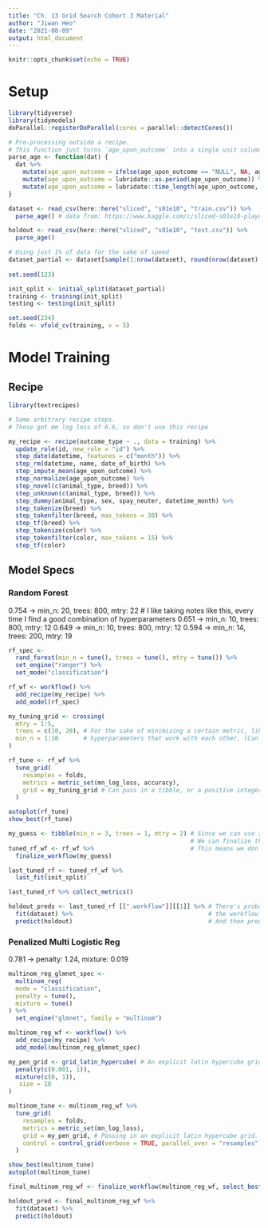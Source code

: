 ```yaml
---
title: "Ch. 13 Grid Search Cohort 3 Material"
author: "Jiwan Heo"
date: "2021-08-09"
output: html_document
---
```


```r
knitr::opts_chunk$set(echo = TRUE)
```

# Setup

```r
library(tidyverse)
library(tidymodels)
doParallel::registerDoParallel(cores = parallel::detectCores())

# Pre-processing outside a recipe.
# This function just turns `age_upon_outcome` into a single unit column (weeks)
parse_age <- function(dat) {
  dat %>% 
    mutate(age_upon_outcome = ifelse(age_upon_outcome == "NULL", NA, age_upon_outcome)) %>%  
    mutate(age_upon_outcome = lubridate::as.period(age_upon_outcome)) %>%
    mutate(age_upon_outcome = lubridate::time_length(age_upon_outcome, unit = "weeks"))
}

dataset <- read_csv(here::here("sliced", "s01e10", "train.csv")) %>% 
  parse_age() # data from: https://www.kaggle.com/c/sliced-s01e10-playoffs-2/data

holdout <- read_csv(here::here("sliced", "s01e10", "test.csv")) %>% 
  parse_age()

# Using just 1% of data for the sake of speed
dataset_partial <- dataset[sample(1:nrow(dataset), round(nrow(dataset) * 0.01), replace = TRUE), ]
  
set.seed(123)

init_split <- initial_split(dataset_partial)
training <- training(init_split)
testing <- testing(init_split)

set.seed(234)
folds <- vfold_cv(training, v = 5)
```

# Model Training

## Recipe

```r
library(textrecipes)

# Some arbitrary recipe steps.
# These got me log loss of 6.6, so don't use this recipe

my_recipe <- recipe(outcome_type ~ ., data = training) %>% 
  update_role(id, new_role = "id") %>% 
  step_date(datetime, features = c("month")) %>% 
  step_rm(datetime, name, date_of_birth) %>% 
  step_impute_mean(age_upon_outcome) %>% 
  step_normalize(age_upon_outcome) %>% 
  step_novel(c(animal_type, breed)) %>% 
  step_unknown(c(animal_type, breed)) %>% 
  step_dummy(animal_type, sex, spay_neuter, datetime_month) %>%
  step_tokenize(breed) %>% 
  step_tokenfilter(breed, max_tokens = 30) %>%
  step_tf(breed) %>% 
  step_tokenize(color) %>% 
  step_tokenfilter(color, max_tokens = 15) %>%
  step_tf(color)
```

## Model Specs

### Random Forest
 
0.754 -> min_n: 20, trees: 800, mtry: 22   # I like taking notes like this, every time I find a good combination of hyperparameters
0.651 -> min_n: 10, trees: 800, mtry: 12
0.649 -> min_n: 10, trees: 800, mtry: 12
0.594 -> min_n: 14, trees: 200, mtry: 19

```r
rf_spec <- 
  rand_forest(min_n = tune(), trees = tune(), mtry = tune()) %>% 
  set_engine("ranger") %>% 
  set_mode("classification")

rf_wf <- workflow() %>% 
  add_recipe(my_recipe) %>% 
  add_model(rf_spec)

my_tuning_grid <- crossing(
  mtry = 1:5, 
  trees = c(10, 20), # For the sake of minimizing a certain metric, like log loss, I use the autoplot() to find a set of
  min_n = 1:10       # hyperparameters that work with each other. (Can't comment on if this is good practice or not)
)

rf_tune <- rf_wf %>% 
  tune_grid(
    resamples = folds,
    metrics = metric_set(mn_log_loss, accuracy),
    grid = my_tuning_grid # Can pass in a tibble, or a positive integer, to be used to create a latin hypercube grid
  )

autoplot(rf_tune)
show_best(rf_tune)

my_guess <- tibble(min_n = 3, trees = 1, mtry = 2) # Since we can use a tibble, to represent a combination of hyperparameters,
                                                   # We can finalize the model spec with a custom combination. 
tuned_rf_wf <- rf_wf %>%                           # This means we don't have to call `select_best()`
  finalize_workflow(my_guess)

last_tuned_rf <- tuned_rf_wf %>% 
  last_fit(init_split)

last_tuned_rf %>% collect_metrics()

holdout_preds <- last_tuned_rf [[".workflow"]][[1]] %>% # There's probably a better way to do this, but I'm pulling 
  fit(dataset) %>%                                      # the workflow out of a last_fit object, fit the entire dataset,
  predict(holdout)                                      # And then predicting a completely new holdout data
```

### Penalized Multi Logistic Reg

0.781 -> penalty: 1.24, mixture: 0.019

```r
multinom_reg_glmnet_spec <-
  multinom_reg(
  mode = "classification",
  penalty = tune(),
  mixture = tune()
) %>%
  set_engine("glmnet", family = "multinom")

multinom_reg_wf <- workflow() %>% 
  add_recipe(my_recipe) %>% 
  add_model(multinom_reg_glmnet_spec)

my_pen_grid <- grid_latin_hypercube( # An explicit latin hypercube grid
  penalty(c(0.001, 1)),
  mixture(c(0, 1)),
   size = 10
)

multinom_tune <- multinom_reg_wf %>% 
  tune_grid(
    resamples = folds,
    metrics = metric_set(mn_log_loss),
    grid = my_pen_grid, # Passing in an explicit latin hypercube grid.
    control = control_grid(verbose = TRUE, parallel_over = "resamples") 
  )

show_best(multinom_tune)
autoplot(multinom_tune)

final_multinom_reg_wf <- finalize_workflow(multinom_reg_wf, select_best(multinom_tune))

holdout_pred <- final_multinom_reg_wf %>% 
  fit(dataset) %>% 
  predict(holdout)
```
